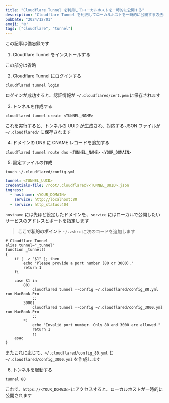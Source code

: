 ```yaml
---
title: "Cloudflare Tunnel を利用してローカルホストを一時的に公開する"
description: "Cloudflare Tunnel を利用してローカルホストを一時的に公開する方法について紹介します"
pubDate: "2024/12/01"
emoji: "🌐"
tags: ["cloudflare", "tunnel"]
---
```


この記事は備忘録です

1. Cloudflare Tunnel をインストールする

この部分は省略

2. Cloudflare Tunnel にログインする

```shell
cloudflared tunnel login
```

ログインが成功すると、認証情報が `~/.cloudflared/cert.pem` に保存されます

3. トンネルを作成する

```shell
cloudflared tunnel create <TUNNEL_NAME>
```

これを実行すると、トンネルの UUID が生成され、対応する JSON ファイルが `~/.cloudflared/` に保存されます

4. ドメインの DNS に CNAME レコードを追加する

```shell
cloudflared tunnel route dns <TUNNEL_NAME> <YOUR_DOMAIN>
```

5. 設定ファイルの作成

```shell
touch ~/.cloudflared/config.yml
```

```yaml
tunnel: <TUNNEL_UUID>
credentials-file: /root/.cloudflared/<TUNNEL_UUID>.json
ingress:
  - hostname: <YOUR_DOMAIN>
    service: http://localhost:80
  - service: http_status:404
```

`hostname` には先ほど設定したドメインを、`service` にはローカルで公開したいサービスのアドレスとポートを指定します

> **ここで私的のポイント** `~/.zshrc` に次のコードを追加します

```shell
# Cloudflare Tunnel
alias tunnel="_tunnel"
function _tunnel()
{
    if [ -z "$1" ]; then
        echo "Please provide a port number (80 or 3000)."
        return 1
    fi

    case $1 in
        80)
            cloudflared tunnel --config ~/.cloudflared/config_80.yml run MacBook-Pro
            ;;
        3000)
            cloudflared tunnel --config ~/.cloudflared/config_3000.yml run MacBook-Pro
            ;;
        *)
            echo "Invalid port number. Only 80 and 3000 are allowed."
            return 1
            ;;
    esac
}
```

またこれに応じて、`~/.cloudflared/config_80.yml` と `~/.cloudflared/config_3000.yml` を作成します

6. トンネルを起動する

```shell
tunnel 80
```

これで、`https://<YOUR_DOMAIN>` にアクセスすると、ローカルホストが一時的に公開されます
